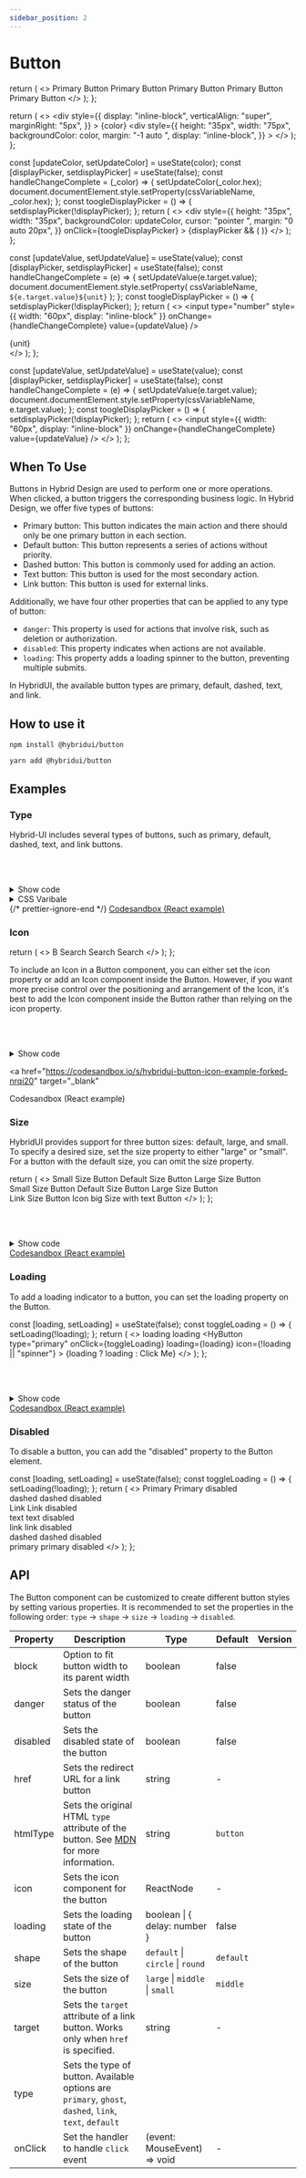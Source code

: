 ```yaml
---
sidebar_position: 2
---
```


# Button


  return (
    <>
      <HyButton type="primary">Primary Button</HyButton>
      <HyButton>Primary Button</HyButton>
      <HyButton type="dashed">Primary Button</HyButton>
      <HyButton type="text">Primary Button</HyButton>
      <HyButton type="link">Primary Button</HyButton>
    </>
  );
};

  return (
    <>
      <div
        style={{
          display: "inline-block",
          verticalAlign: "super",
          marginRight: "5px",
        }}
      >
        {color}
      </div>
      <div
        style={{
          height: "35px",
          width: "75px",
          backgroundColor: color,
          margin: "-1 auto ",
          display: "inline-block",
        }}
      ></div>
    </>
  );
};

  const [updateColor, setUpdateColor] = useState(color);
  const [displayPicker, setdisplayPicker] = useState(false);
  const handleChangeComplete = (_color) => {
    setUpdateColor(_color.hex);
    document.documentElement.style.setProperty(cssVariableName, _color.hex);
  };
  const toogleDisplayPicker = () => {
    setdisplayPicker(!displayPicker);
  };
  return (
    <>
      <div
        style={{
          height: "35px",
          width: "35px",
          backgroundColor: updateColor,
          cursor: "pointer ",
          margin: "0 auto 20px",
        }}
        onClick={toogleDisplayPicker}
      ></div>
      {displayPicker && (
        <BlockPicker
          color={updateColor}
          onChangeComplete={handleChangeComplete}
        />
      )}
    </>
  );
};

  const [updateValue, setUpdateValue] = useState(value);
  const [displayPicker, setdisplayPicker] = useState(false);
  const handleChangeComplete = (e) => {
    setUpdateValue(e.target.value);
    document.documentElement.style.setProperty(
      cssVariableName,
      `${e.target.value}${unit}`
    );
  };
  const toogleDisplayPicker = () => {
    setdisplayPicker(!displayPicker);
  };
  return (
    <>
      <input
        type="number"
        style={{ width: "60px", display: "inline-block" }}
        onChange={handleChangeComplete}
        value={updateValue}
      />
      <div>{unit}</div>
    </>
  );
};

  const [updateValue, setUpdateValue] = useState(value);
  const [displayPicker, setdisplayPicker] = useState(false);
  const handleChangeComplete = (e) => {
    setUpdateValue(e.target.value);
    document.documentElement.style.setProperty(cssVariableName, e.target.value);
  };
  const toogleDisplayPicker = () => {
    setdisplayPicker(!displayPicker);
  };
  return (
    <>
      <input
        style={{ width: "60px", display: "inline-block" }}
        onChange={handleChangeComplete}
        value={updateValue}
      />
    </>
  );
};

## When To Use

Buttons in Hybrid Design are used to perform one or more operations. When clicked, a button triggers the corresponding business logic. In Hybrid Design, we offer five types of buttons:

- Primary button: This button indicates the main action and there should only be one primary button in each section.
- Default button: This button represents a series of actions without priority.
- Dashed button: This button is commonly used for adding an action.
- Text button: This button is used for the most secondary action.
- Link button: This button is used for external links.

Additionally, we have four other properties that can be applied to any type of button:

- `danger`: This property is used for actions that involve risk, such as deletion or authorization.
- `disabled`: This property indicates when actions are not available.
- `loading`: This property adds a loading spinner to the button, preventing multiple submits.

In HybridUI, the available button types are primary, default, dashed, text, and link.

## How to use it

<Tabs>
  <TabItem value="npm" label="npm">

```shell
npm install @hybridui/button
```

</TabItem>
 <TabItem value="uarn" label="yarn">

```shell
yarn add @hybridui/button
```

</TabItem>
</Tabs>

## Examples

### Type

Hybrid-UI includes several types of buttons, such as primary, default, dashed,
text, and link buttons.

<ButtonTypeExample> </ButtonTypeExample>
<br />
<br />
<details style={{backgroundColor : 'transparent', border : 'none'}}>
  <summary>Show code</summary>
<Tabs>
  <TabItem value="react" label="React">

```jsx
import { HyButton } from "@hybridui/button/react";

export default function App() {
  return (
    <div className="App">
      <HyButton type="primary">Primary Button</HyButton>
      <HyButton>Primary Button</HyButton>
      <HyButton type="dashed">Primary Button</HyButton>
      <HyButton type="text">Primary Button</HyButton>
      <HyButton type="link">Primary Button</HyButton>
    </div>
  );
}
```

</TabItem>
<TabItem value="Html/Angular" label="Html/Angular">

```jsx
<hy-button type="primary">Primary Button</hy-button>
<hy-button>Primary Button</hy-button>
<hy-button type="dashed">Primary Button</hy-button>
<hy-button type="text">Primary Button</hy-button>
<hy-button type="link">Primary Button</HyButton>
```

</TabItem>

</Tabs>

</details>

<details style={{backgroundColor : 'transparent', border : 'none'}}>
  <summary>CSS Varibale</summary>
  
{/* prettier-ignore-start */}
#### Default

| Attribute                           | Value                           |
| ----------------------------------- | ------------------------------- | -------------------------------------------------------------------------------------- |
| --hybrid-button-background-color    | <DefaultColor color="#f9f9f9"/> | <ColorPicket color="#f9f9f9" cssVariableName="--hybrid-button-background-color"/>      |
| --hybrid-button-border-color        | <DefaultColor color="#d0d0d0"/> | <ColorPicket color="#d0d0d0" cssVariableName="--hybrid-button-border-color"/>          |
| --hybrid-button-text-color          | <DefaultColor color="#393939"/> | <ColorPicket color="#393939" cssVariableName="--hybrid-button-text-color"/>            |
| --hybrid-button-hover-border-color  | <DefaultColor color="#1677ff"/> | <ColorPicket color="#1677ff" cssVariableName="--hybrid-button-hover-border-color"/>    |
| --hybrid-button-hover-color         | <DefaultColor color="#1677ff"/> | <ColorPicket color="#1677ff" cssVariableName="--hybrid-button-hover-color"/>           |
| --hybrid-button-active-border-color | <DefaultColor color="#1661b1"/> | <ColorPicket color="#1661b1" cssVariableName="--hybrid-button-active-border-color"/>   |
| --hybrid-button-active--color       | <DefaultColor color="#184d86"/> | <ColorPicket color="#184d86" cssVariableName="--hybrid-button-active--color"/>         |
| --hybrid-button-padding-y           | 0.5rem                          | <InputPicket value="0.5" unit="rem" cssVariableName="--hybrid-button-padding-y"/>      |
| --hybrid-button-padding-x           | 0.5rem                          | <InputPicket value="0.5" unit="rem" cssVariableName="--hybrid-button-padding-x"/>      |
| --hybrid-button-padding-r           | 0.8rem                          | <InputPicket value="0.8" unit="rem" cssVariableName="--hybrid-button-padding-r"/>      |
| --hybrid-button-padding-l           | 0.8rem                          | <InputPicket value="0.8" unit="rem" cssVariableName="--hybrid-button-padding-l"/>      |
| --hybrid-button-border-radius       | 0.25rem                         | <InputPicket value="0.25" unit="rem" cssVariableName="--hybrid-button-border-radius"/> |
| --hybrid-button-border-width        | 1px                             | <InputPicket value="1" unit="px" cssVariableName="--hybrid-button-font-size"/>         |
| --hybrid-button-font-size           | 0.8rem                          | <InputPicket value="0.8" unit="rem" cssVariableName="--hybrid-button-font-size"/>      |
| --hybrid-button-font-weight         | 0.8rem                          | <InputTextPicket value="normal" cssVariableName="--hybrid-button-font-weight"/>        |
| --hybrid-button-text-transform      | none                            | <InputTextPicket value="nonde" cssVariableName="--hybrid-button-text-transform"/>      |

#### Primary

| Attribute                                       | Value                           |
| ----------------------------------------------- | ------------------------------- | ------------------------------------------------------------------------------------------------ |
| --hybrid-button-primary-background-color        | <DefaultColor color="#1277e1"/> | <ColorPicket color="#1277e1" cssVariableName="--hybrid-button-primary-background-color"/>        |
| --hybrid-button-primary-border-color            | <DefaultColor color="#1277e1"/> | <ColorPicket color="#1277e1" cssVariableName="--hybrid-button-primary-border-color"/>            |
| --hybrid-button-primary-text-color              | <DefaultColor color="#ffffff"/> | <ColorPicket color="#ffffff" cssVariableName="--hybrid-button-primary-text-color"/>              |
| --hybrid-button-primary-hover-background-color  | <DefaultColor color="#0a70ff"/> | <ColorPicket color="#0a70ff" cssVariableName="--hybrid-button-primary-hover-background-color"/>  |
| --hybrid-button-primary-hover-border-color      | <DefaultColor color="#1677ff"/> | <ColorPicket color="#1677ff" cssVariableName="--hybrid-button-primary-hover-border-color"/>      |
| --hybrid-button-primary-active-background-color | <DefaultColor color="#0559cf"/> | <ColorPicket color="#0559cf" cssVariableName="--hybrid-button-primary-active-background-color"/> |
| --hybrid-button-primary-active-border-color     | <DefaultColor color="#1677ff"/> | <ColorPicket color="#1677ff" cssVariableName="--hybrid-button-primary-active-border-color"/>     |

#### Dashed

| Attribute                                  | Value                           |
| ------------------------------------------ | ------------------------------- | ------------------------------------------------------------------------------------------- |
| --hybrid-button-dashed-hover-border-color  | <DefaultColor color="#1277e1"/> | <ColorPicket color="#1277e1" cssVariableName="--hybrid-button-dashed-hover-border-color"/>  |
| --hybrid-button-dashed-hover-text-color    | <DefaultColor color="#1277e1"/> | <ColorPicket color="#1277e1" cssVariableName="--hybrid-button-dashed-hover-text-color "/>   |
| --hybrid-button-dashed-active-border-color | <DefaultColor color="#1677ff"/> | <ColorPicket color="#1677ff" cssVariableName="--hybrid-button-dashed-active-border-color"/> |

#### Text

| Attribute                                    | Value                           |
| -------------------------------------------- | ------------------------------- | ---------------------------------------------------------------------------------------------- |
| --hybrid-button-text-hover-background-color  | <DefaultColor color="#e1e1e1"/> | <ColorPicket color="#e1e1e1" cssVariableName="--hybrid-button-text-hover-background-color"/>   |
| --hybrid-button-text-active-background-color | <DefaultColor color="#c1c1c1"/> | <ColorPicket color="#c1c1c1" cssVariableName="--hybrid-button-text-active-background-color "/> |

#### Link

| Attribute                              | Value                           |
| -------------------------------------- | ------------------------------- | ---------------------------------------------------------------------------------------- |
| --hybrid-button-link-text-color        | <DefaultColor color="#1677ff"/> | <ColorPicket color="#1677ff" cssVariableName="--hybrid-button-link-text-color"/>         |
| --hybrid-button-link-hover-text-color  | <DefaultColor color="#4a96ff"/> | <ColorPicket color="#4a96ff" cssVariableName="--hybrid-button-link-hover-text-color "/>  |
| --hybrid-button-link-active-text-color | <DefaultColor color="#0862df"/> | <ColorPicket color="#0862df" cssVariableName="--hybrid-button-link-active-text-color "/> |

</details>
{/* prettier-ignore-end */}
<a
  href="https://codesandbox.io/s/hybridui-button-example-one-gve3ho?file=/src/App.js"
  target="_blank"
>
  Codesandbox (React example) <i class="fa fa-external-link-alt"></i>
</a>

### Icon

  return (
    <>
      <HyButton icon="search" type="primary"></HyButton>
      <HyButton icon="search" shape="circle" type="primary"></HyButton>
      <HyButton shape="circle" type="primary">
        B
      </HyButton>
      <HyButton icon="search" type="primary">
        Search
      </HyButton>
      <HyButton icon="search" shape="circle"></HyButton>
      <HyButton icon="search">Search</HyButton>
      <HyButton icon="search" shape="circle" type="dashed"></HyButton>
      <HyButton icon="search" type="dashed">
        Search
      </HyButton>
    </>
  );
};

To include an Icon in a Button component, you can either set the icon property or add an Icon component inside the Button.
However, if you want more precise control over the positioning and arrangement of the Icon, it's best to add the Icon component inside the Button rather than relying on the icon property.

<ButtonIconExample></ButtonIconExample>
<br />
<br />

<details style={{backgroundColor : 'transparent', border : 'none'}}>
  <summary>Show code</summary>
<Tabs>
  <TabItem value="react" label="React">

<!-- prettier-ignore-start -->


```jsx
import { HyButton } from "@hybridui/button/react";

export default function App() {
  return (
    <div className="App">
      <HyButton icon="search" type="primary"></HyButton>
      <HyButton icon="search" shape="circle" type="primary"></HyButton>
      <HyButton shape="circle" type="primary">
        B
      </HyButton>
      <HyButton icon="search" type="primary"> Search </HyButton>
      <HyButton icon="search" shape="circle"></HyButton>
      <HyButton icon="search">Search</HyButton>
      <HyButton icon="search" shape="circle" type="dashed"></HyButton>
      <HyButton icon="search" type="dashed"> Search </HyButton>
    </div>
  );
}
```

<!-- prettier-ignore-end -->

</TabItem>
<TabItem value="Html/Angular" label="Html/Angular">

<!-- prettier-ignore-start -->
```jsx
<hy-button icon="search" type="primary"></hy-button>
<hy-button icon="search" shape="circle" type="primary"></hy-button>
<hy-button shape="circle" type="primary">B</hy-button>
<hy-button icon="search" type="primary"> Search </hy-button>
<hy-button icon="search" shape="circle"></hy-button>
<hy-button icon="search">Search</hy-button>
<hy-button icon="search" shape="circle" type="dashed"></hy-button>
<hy-button icon="search" type="dashed"> Search </hy-button>

```

<!-- prettier-ignore-end -->

</TabItem>

</Tabs>
</details>

<a
  href="https://codesandbox.io/s/hybridui-button-icon-example-forked-nrqi20"
  target="_blank"
>
  Codesandbox (React example) <i class="fa fa-external-link-alt"></i>
</a>
<br />

### Size

HybridUI provides support for three button sizes: default, large, and small. To specify a desired size, set the size property to either "large" or "small".
For a button with the default size, you can omit the size property.

  return (
    <>
      <HyButton size="small">Small Size Button</HyButton>
      <HyButton> Default Size Button</HyButton>
      <HyButton size="large">Large Size Button</HyButton>
      <br />
      <HyButton type="primary" size="small">
        Small Size Button
      </HyButton>
      <HyButton type="primary"> Default Size Button</HyButton>
      <HyButton type="primary" size="large">
        Large Size Button
      </HyButton>
      <br />
      <HyButton type="link" size="large">
        Link Size Button
      </HyButton>
      <HyButton icon="user" type="dashed" size="large">
        Icon big Size with text Button
      </HyButton>
      <HyButton icon="search" type="dashed" size="large"></HyButton>
      <HyButton icon="search" type="dashed" size="small"></HyButton>
    </>
  );
};

<ButtonSizeExample></ButtonSizeExample>
<br />
<br />

<details style={{backgroundColor : 'transparent', border : 'none'}}>
  <summary>Show code</summary>
<Tabs>
  <TabItem value="react" label="React">

<!-- prettier-ignore-start -->


```jsx
import { HyButton } from "@hybridui/button/react";

export default function App() {
  return (
    <div className="App">
      <HyButton size="small">Small Size Button</HyButton>
      <HyButton> Default Size Button</HyButton>
      <HyButton size="large">Large Size Button</HyButton>
      <br />
      <HyButton type="primary" size="small"> Small Size Button </HyButton>
      <HyButton type="primary"> Default Size Button</HyButton>
      <HyButton type="primary" size="large"> Large Size Button </HyButton>
      <br />
      <HyButton type="link" size="large"> Link Size Button </HyButton>
      <HyButton icon="user" type="dashed" size="large"> Icon big Size with text Button </HyButton>
      <HyButton icon="search" type="dashed" size="large"></HyButton>
      <HyButton icon="search" type="dashed" size="small"></HyButton>
    </div>
  );
}

```

<!-- prettier-ignore-end -->

</TabItem>
<TabItem value="Html/Angular" label="Html/Angular">

<!-- prettier-ignore-start -->
```jsx
<hy-button size="small">Small Size Button</hy-button>
<hy-button> Default Size Button</hy-button>
<hy-button size="large">Large Size Button</hy-button>
<br />
<hy-button type="primary" size="small"> Small Size Button </hy-button>
<hy-button type="primary"> Default Size Button</hy-button>
<hy-button type="primary" size="large"> Large Size Button </hy-button>
<br />
<hy-button type="link" size="large"> Link Size Button </hy-button>
<hy-button icon="user" type="dashed" size="large"> Icon big Size with text Button </hy-button>
<hy-button icon="search" type="dashed" size="large"></hy-button>
<hy-button icon="search" type="dashed" size="small"></hy-button>

```

<!-- prettier-ignore-end -->

</TabItem>

</Tabs>
</details>
<a
  href="https://codesandbox.io/s/hybridui-button-size-dwwc0w?file=/src/App.js"
  target="_blank"
>
  Codesandbox (React example) <i class="fa fa-external-link-alt"></i>
</a>
<br />

### Loading

To add a loading indicator to a button, you can set the loading property on the Button.

  const [loading, setLoading] = useState(false);
  const toggleLoading = () => {
    setLoading(!loading);
  };
  return (
    <>
      <HyButton loading icon="spinner">
        <span>loading</span>
      </HyButton>
      <HyButton type="primary" loading size="large" icon="spinner">
        <span>loading</span>
      </HyButton>
      <HyButton
        type="primary"
        onClick={toggleLoading}
        loading={loading}
        icon={!loading || "spinner"}
      >
        {loading ? <span>loading</span> : <span>Click Me</span>}
      </HyButton>
    </>
  );
};

<ButtonLoadingExample></ButtonLoadingExample>
<br />
<br />

<details style={{backgroundColor : 'transparent', border : 'none'}}>
  <summary>Show code</summary>
<Tabs>
  <TabItem value="react" label="React">

```jsx
import { HyButton } from "@hybridui/button/react";
import { useState } from "react";

export default function App() {
  const [loading, setLoading] = useState(false);
  const toggleLoading = () => {
    setLoading(!loading);
  };
  return (
    <>
      <HyButton loading icon="spinner">
        <span>loading</span>
      </HyButton>
      <HyButton type="primary" loading size="large" icon="spinner">
        <span>loading</span>
      </HyButton>
      <HyButton
        type="primary"
        onClick={toggleLoading}
        loading={loading}
        icon={!loading || "spinner"}
      >
        {loading ? <span>loading</span> : <span>Click Me</span>}
      </HyButton>
    </>
  );
}
```

</TabItem>
<TabItem value="Html/Angular" label="Html/Angular">

```jsx
<hy-button loading icon="spinner"> <span>loading</span> </hy-button>
<hy-button type="primary" loading size="large" icon="spinner"> <span>loading</span> </hy-button>
<hy-button type="primary" loading icon="spinner"><span>loading</span> </hy-button>
```

</TabItem>

</Tabs>

</details>
<a
  href="https://codesandbox.io/s/hybridui-button-loading-e71gy1?file=/src/App.js:0-690"
  target="_blank"
>
  Codesandbox (React example) <i class="fa fa-external-link-alt"></i>
</a>

### Disabled

To disable a button, you can add the "disabled" property to the Button element.

  const [loading, setLoading] = useState(false);
  const toggleLoading = () => {
    setLoading(!loading);
  };
  return (
    <>
      <HyButton>
        <span>Primary</span>
      </HyButton>
      <HyButton disabled>
        <span>Primary disabled</span>
      </HyButton>
      <br />
      <HyButton type="dashed">
        <span>dashed</span>
      </HyButton>
      <HyButton disabled type="dashed">
        <span>dashed disabled</span>
      </HyButton>
      <br />
      <HyButton type="link">
        <span>Link</span>
      </HyButton>
      <HyButton disabled type="link">
        <span>Link disabled</span>
      </HyButton>
      <br />
      <HyButton type="text">
        <span>text</span>
      </HyButton>
      <HyButton disabled type="text">
        <span>text disabled</span>
      </HyButton>
      <br />
      <HyButton type="link" danger>
        <span>link</span>
      </HyButton>
      <HyButton disabled type="link" danger>
        <span>link disabled</span>
      </HyButton>
      <br />
      <HyButton type="dashed" danger>
        <span>dashed</span>
      </HyButton>
      <HyButton type="dashed" danger disabled>
        <span>dashed disabled</span>
      </HyButton>
      <br />
      <HyButton type="primary" danger>
        <span>primary</span>
      </HyButton>
      <HyButton disabled type="primary" danger>
        <span>primary disabled</span>
      </HyButton>
    </>
  );
};

<ButtonDisabledExample></ButtonDisabledExample>

## API

The Button component can be customized to create different button styles by setting various properties.
It is recommended to set the properties in the following order: `type` -> `shape` -> `size` -> `loading` -> `disabled`.

| Property | Description                                                                                                                                                        | Type                             | Default   | Version |
| -------- | ------------------------------------------------------------------------------------------------------------------------------------------------------------------ | -------------------------------- | --------- | ------- |
| block    | Option to fit button width to its parent width                                                                                                                     | boolean                          | false     |         |
| danger   | Sets the danger status of the button                                                                                                                               | boolean                          | false     |         |
| disabled | Sets the disabled state of the button                                                                                                                              | boolean                          | false     |         |
| href     | Sets the redirect URL for a link button                                                                                                                            | string                           | -         |         |
| htmlType | Sets the original HTML `type` attribute of the button. See [MDN](https://developer.mozilla.org/en-US/docs/Web/HTML/Element/button#attr-type) for more information. | string                           | `button`  |         |
| icon     | Sets the icon component for the button                                                                                                                             | ReactNode                        | -         |         |
| loading  | Sets the loading state of the button                                                                                                                               | boolean \| { delay: number }     | false     |         |
| shape    | Sets the shape of the button                                                                                                                                       | `default` \| `circle` \| `round` | `default` |         |
| size     | Sets the size of the button                                                                                                                                        | `large` \| `middle` \| `small`   | `middle`  |         |
| target   | Sets the `target` attribute of a link button. Works only when `href` is specified.                                                                                 | string                           | -         |         |
| type     | Sets the type of button. Available options are `primary`, `ghost`, `dashed`, `link`, `text`, `default`                                                             |
| onClick  | Set the handler to handle `click` event                                                                                                                            | (event: MouseEvent) => void      | -         |         |

```

```
